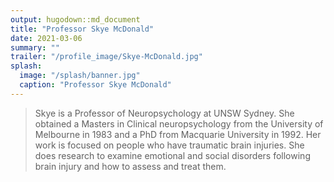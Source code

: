```yaml
---
output: hugodown::md_document
title: "Professor Skye McDonald"
date: 2021-03-06
summary: ""
trailer: "/profile_image/Skye-McDonald.jpg"
splash:
  image: "/splash/banner.jpg"
  caption: "Professor Skye McDonald"
---
```


> Skye is a Professor of Neuropsychology at UNSW Sydney. She obtained a Masters in Clinical neuropsychology from the University of Melbourne in 1983 and a PhD from Macquarie University in 1992. Her work is focused on people who have traumatic brain injuries.  She does research to examine emotional and social disorders following brain injury and how to assess and treat them.
